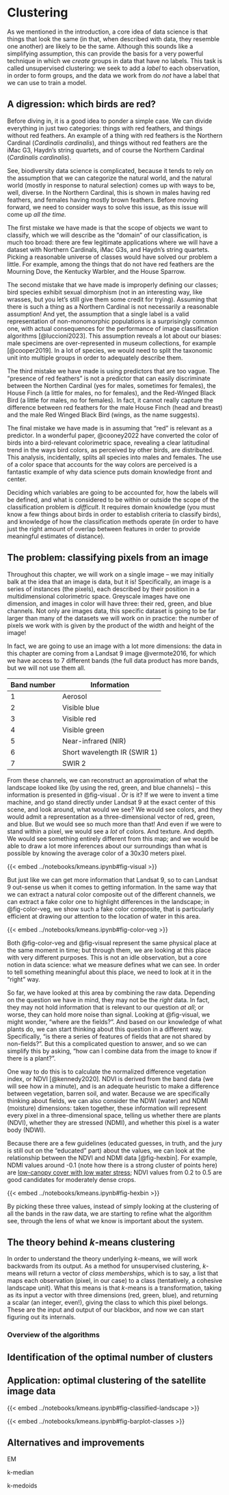 # Clustering {#sec-kmeans}

As we mentioned in the introduction, a core idea of data science is that things that look the same (in that, when described with data, they resemble one another) are likely to be the same. Although this sounds like a simplifying assumption, this can provide the basis for a very powerful technique in which we *create* groups in data that have no labels. This task is called unsupervised clustering: we seek to add a *label* to each observation, in order to form groups, and the data we work from do *not* have a label that we can use to train a model.

## A digression: which birds are red?

Before diving in, it is a good idea to ponder a simple case. We can divide everything in just two categories: things with red feathers, and things without red feathers. An example of a thing with red feathers is the Northern Cardinal (*Cardinalis cardinalis*), and things without red feathers are the iMac G3, Haydn's string quartets, and of course the Northern Cardinal (*Cardinalis cardinalis*).

See, biodiversity data science is complicated, because it tends to rely on the assumption that we can categorize the natural world, and the natural world (mostly in response to natural selection) comes up with ways to be, well, diverse. In the Northern Cardinal, this is shown in males having red feathers, and females having mostly brown feathers. Before moving forward, we need to consider ways to solve this issue, as this issue will come up *all the time.*

The first mistake we have made is that the scope of objects we want to classify, which we will describe as the "domain" of our classification, is much too broad: there are few legitimate applications where we will have a dataset with Northern Cardinals, iMac G3s, and Haydn's string quartets. Picking a reasonable universe of classes would have solved our problem a little. For example, among the things that do not have red feathers are the Mourning Dove, the Kentucky Warbler, and the House Sparrow.

The second mistake that we have made is improperly defining our classes; bird species exhibit sexual dimorphism (not in an interesting way, like wrasses, but you let's still give them some credit for trying). Assuming that there is such a thing as a Northern Cardinal is not necessarily a reasonable assumption! And yet, the assumption that a single label is a valid representation of non-monomorphic populations is a surprisingly common one, with actual consequences for the performance of image classification algorithms [@luccioni2023]. This assumption reveals a lot about our biases: male specimens are over-represented in museum collections, for example [@cooper2019]. In a lot of species, we would need to split the taxonomic unit into multiple groups in order to adequately describe them.

The third mistake we have made is using predictors that are too vague. The "presence of red feathers" is not a predictor that can easily discriminate between the Northen Cardinal (yes for males, sometimes for females), the House Finch (a little for males, no for females), and the Red-Winged Black Bird (a little for males, no for females). In fact, it cannot really capture the difference between red feathers for the male House Finch (head and breast) and the male Red Winged Black Bird (wings, as the name suggests).

The final mistake we have made is in assuming that "red" is relevant as a predictor. In a wonderful paper, @cooney2022 have converted the color of birds into a bird-relevant colorimetric space, revealing a clear latitudinal trend in the ways bird colors, as perceived by other birds, are distributed. This analysis, incidentally, splits all species into males and females. The use of a color space that accounts for the way colors are perceived is a fantastic example of why data science puts domain knowledge front and center.

Deciding which variables are going to be accounted for, how the labels will be defined, and what is considered to be within or outside the scope of the classification problem is *difficult*. It requires domain knowledge (you must know a few things about birds in order to establish criteria to classify birds), and knowledge of how the classification methods operate (in order to have just the right amount of overlap between features in order to provide meaningful estimates of distance).

## The problem: classifying pixels from an image

Throughout this chapter, we will work on a single image -- we may initially balk at the idea that an image is data, but it is! Specifically, an image is a series of instances (the pixels), each described by their position in a multidimensional colorimetric space. Greyscale images have one dimension, and images in color will have three: their red, green, and blue channels. Not only are images data, this specific dataset is going to be far larger than many of the datasets we will work on in practice: the number of pixels we work with is given by the product of the width and height of the image!

In fact, we are going to use an image with a lot more dimensions: the data in this chapter are coming from a Landsat 9 image @vermote2016, for which we have access to 7 different bands (the full data product has more bands, but we will not use them all.

| Band number | Information                  |
|-------------|------------------------------|
| 1           | Aerosol                      |
| 2           | Visible blue                 |
| 3           | Visible red                  |
| 4           | Visible green                |
| 5           | Near-infrared (NIR)          |
| 6           | Short wavelength IR (SWIR 1) |
| 7           | SWIR 2                       |

From these channels, we can reconstruct an approximation of what the landscape looked like (by using the red, green, and blue channels) -- this information is presented in @fig-visual . Or is it? If we were to invent a time machine, and go stand directly under Landsat 9 at the exact center of this scene, and look around, what would we see? We would see colors, and they would admit a representation as a three-dimensional vector of red, green, and blue. But we would see so much more than that! And even if we were to stand within a pixel, we would see a *lot* of colors. And texture. And depth. We would see something entirely different from this map; and we would be able to draw a lot more inferences about our surroundings than what is possible by knowing the average color of a 30x30 meters pixel.

{{< embed ../notebooks/kmeans.ipynb#fig-visual >}}

But just like we can get more information that Landsat 9, so to can Landsat 9 out-sense us when it comes to getting information. In the same way that we can extract a natural color composite out of the different channels, we can extract a fake color one to highlight differences in the landscape; in @fig-color-veg, we show such a fake color composite, that is particularly efficient at drawing our attention to the location of water in this area.

{{< embed ../notebooks/kmeans.ipynb#fig-color-veg >}}

Both @fig-color-veg and @fig-visual represent the same physical place at the same moment in time; but through them, we are looking at this place with very different purposes. This is not an idle observation, but a core notion in data science: what we measure defines what we can see. In order to tell something meaningful about this place, we need to look at it in the "right" way.

So far, we have looked at this area by combining the raw data. Depending on the question we have in mind, they may not be the *right* data. In fact, they may not hold information that is relevant to our question *at all*; or worse, they can hold more noise than signal. Looking at @fig-visual, we might wonder, "where are the fields?". And based on our knowledge of what plants do, we can start thinking about this question in a different way. Specifically, "is there a series of features of fields that are not shared by non-fields?". But this a complicated question to answer, and so we can simplify this by asking, "how can I combine data from the image to know if there is a plant?".

One way to do this is to calculate the normalized difference vegetation index, or NDVI [@kennedy2020]. NDVI is derived from the band data (we will see how in a minute), and is an adequate heuristic to make a difference between vegetation, barren soil, and water. Because we are specifically thinking about fields, we can also consider the NDWI (water) and NDMI (moisture) dimensions: taken together, these information will represent every pixel in a three-dimensional space, telling us whether there are plants (NDVI), whether they are stressed (NDMI), and whether this pixel is a water body (NDWI).

Because there are a few guidelines (educated guesses, in truth, and the jury is still out on the "educated" part) about the values, we can look at the relationship between the NDVI and NDMI data [@fig-hexbin]. For example, NDMI values around -0.1 (note how there is a strong cluster of points here) are [low-canopy cover with low water stress](https://eos.com/make-an-analysis/ndmi/); NDVI values from 0.2 to 0.5 are good candidates for moderately dense crops.

{{< embed ../notebooks/kmeans.ipynb#fig-hexbin >}}

By picking these three values, instead of simply looking at the clustering of all the bands in the raw data, we are starting to refine what the algorithm see, through the lens of what we know is important about the system.

## The theory behind *k*-means clustering

In order to understand the theory underlying *k*-means, we will work backwards from its output. As a method for unsupervised clustering, *k*-means will return a vector of *class memberships*, which is to say, a list that maps each observation (pixel, in our case) to a class (tentatively, a cohesive landscape unit). What this means is that *k*-means is a transformation, taking as its input a vector with three dimensions (red, green, blue), and returning a scalar (an integer, even!), giving the class to which this pixel belongs. These are the input and output of our blackbox, and now we can start figuring out its internals.

### Overview of the algorithms

## Identification of the optimal number of clusters

## Application: optimal clustering of the satellite image data

{{< embed ../notebooks/kmeans.ipynb#fig-classified-landscape >}}

{{< embed ../notebooks/kmeans.ipynb#fig-barplot-classes >}}

## Alternatives and improvements

EM

k-median

k-medoids